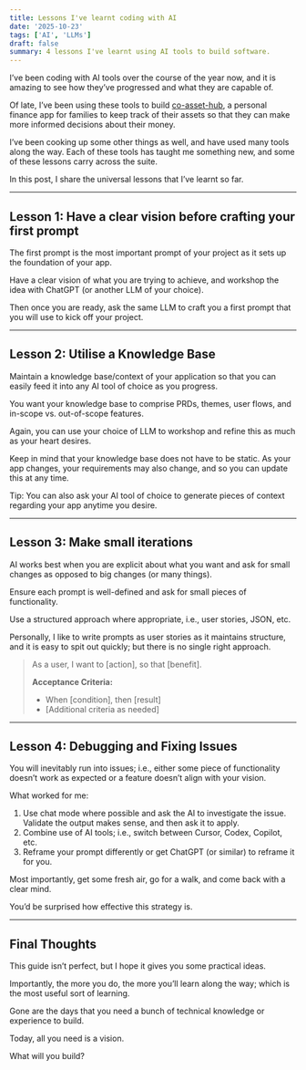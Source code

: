 ```yaml
---
title: Lessons I've learnt coding with AI
date: '2025-10-23'
tags: ['AI', 'LLMs']
draft: false
summary: 4 lessons I've learnt using AI tools to build software.
---
```


I’ve been coding with AI tools over the course of the year now, and it is amazing to see how they’ve progressed and what they are capable of.

Of late, I’ve been using these tools to build [co-asset-hub](https://co-asset-hub.lovable.app/), a personal finance app for families to keep track of their assets so that they can make more informed decisions about their money.

I’ve been cooking up some other things as well, and have used many tools along the way. Each of these tools has taught me something new, and some of these lessons carry across the suite.

In this post, I share the universal lessons that I’ve learnt so far.

---

## Lesson 1: Have a clear vision before crafting your first prompt

The first prompt is the most important prompt of your project as it sets up the foundation of your app.

Have a clear vision of what you are trying to achieve, and workshop the idea with ChatGPT (or another LLM of your choice).

Then once you are ready, ask the same LLM to craft you a first prompt that you will use to kick off your project.

---

## Lesson 2: Utilise a Knowledge Base

Maintain a knowledge base/context of your application so that you can easily feed it into any AI tool of choice as you progress.

You want your knowledge base to comprise PRDs, themes, user flows, and in-scope vs. out-of-scope features.

Again, you can use your choice of LLM to workshop and refine this as much as your heart desires.

Keep in mind that your knowledge base does not have to be static. As your app changes, your requirements may also change, and so you can update this at any time.

Tip: You can also ask your AI tool of choice to generate pieces of context regarding your app anytime you desire.

---

## Lesson 3: Make small iterations

AI works best when you are explicit about what you want and ask for small changes as opposed to big changes (or many things).

Ensure each prompt is well-defined and ask for small pieces of functionality.

Use a structured approach where appropriate, i.e., user stories, JSON, etc.

Personally, I like to write prompts as user stories as it maintains structure, and it is easy to spit out quickly; but there is no single right approach.

> As a user, I want to [action], so that [benefit].
>
> **Acceptance Criteria:**
> - When [condition], then [result]
> - [Additional criteria as needed]

---

## Lesson 4: Debugging and Fixing Issues

You will inevitably run into issues; i.e., either some piece of functionality doesn’t work as expected or a feature doesn’t align with your vision.

What worked for me:

1. Use chat mode where possible and ask the AI to investigate the issue. Validate the output makes sense, and then ask it to apply.
2. Combine use of AI tools; i.e., switch between Cursor, Codex, Copilot, etc.
3. Reframe your prompt differently or get ChatGPT (or similar) to reframe it for you.

Most importantly, get some fresh air, go for a walk, and come back with a clear mind. 

You’d be surprised how effective this strategy is.

---

## Final Thoughts

This guide isn’t perfect, but I hope it gives you some practical ideas.

Importantly, the more you do, the more you’ll learn along the way; which is the most useful sort of learning.

Gone are the days that you need a bunch of technical knowledge or experience to build.

Today, all you need is a vision.

What will you build?
